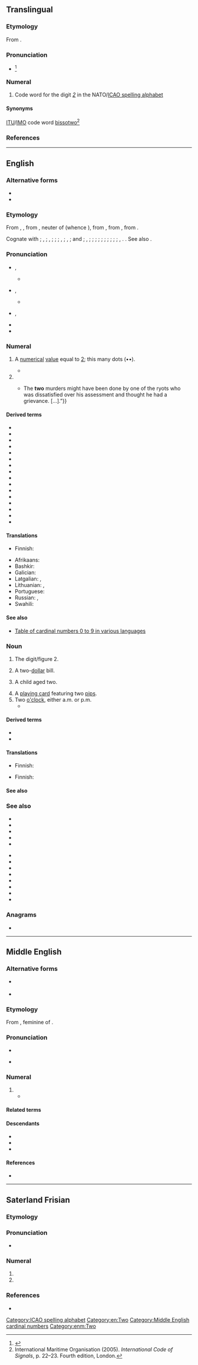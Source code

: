 {{also|two-|twò}}
==Translingual==

===Etymology===
From {{der|mul|en|two}}.

===Pronunciation===
* {{IPA|mul|[ˈtuː]}}<ref name=":3">{{Cite book|url=https://www.icao.int/Meetings/anconf12/Document%20Archive/AN10_V2_cons%5B1%5D.pdf|title=Annex 10 to the Convention on International Civil Aviation: Aeronautical Telecommunications; Volume II Communication Procedures including those with PANS status|page=§5.2.1.3, Figure 5–1|publisher=International Civil Aviation Organization|edition=6th|date=October 2001|access-date=23 January 2019|archive-url=https://web.archive.org/web/20190331002913/https://www.icao.int/Meetings/anconf12/Document%20Archive/AN10_V2_cons%5B1%5D.pdf|archive-date=31 March 2019|url-status=live}}</ref>

===Numeral===
{{head|mul|numeral}}

# Code word for the digit ''[[2]]'' in the NATO/[[ICAO spelling alphabet]]

====Synonyms====
[[ITU]]/[[IMO]] code word [[bissotwo]]<ref>International Maritime Organisation (2005). ''International Code of Signals'', p. 22–23. Fourth edition, London.</ref>

===References===
<references/>

[[Category:ICAO spelling alphabet]]

----

==English==
{{wikipedia}}
{{number box|en|2}}

===Alternative forms===
* {{alter|en|twa||obsolete outside dialects}}
* {{alter|en|twey||archaic}}

===Etymology===
{{PIE word|en|dwóh₁}}
From {{inh|en|enm|two}}, {{m|enm|twa}}, from {{inh|en|ang|twā}}, neuter of {{m|ang|twēġen}} (whence {{m|en|twain}}), from {{inh|en|gmw-pro|*twai-}}, from {{inh|en|gem-pro|*twai}}, from {{inh|en|ine-pro|*dwóh₁}}.

Cognate with {{cog|sco|twa||two}}; {{cog|frr|tou}}, {{m|frr|tuu||two}}; {{cog|stq|twäin}}, {{m|stq|two||two}}; {{cog|fy|twa||two}}; {{cog|nl|twee||two}}; {{cog|nds|twee}}, {{m|nds|twei||two}}; {{cog|de|zwei}}, {{m|de|zwo||two}}; {{cog|da|-}} and {{cog|no|to||two}}; {{cog|sv|två}}, {{m|sv|tu||two}}; {{cog|is|tvö||two}}; {{cog|la|duō||two}}; {{cog|grc|δύο||two}}; {{cog|ga|dhá||two}}; {{cog|lt|dù||two}}; {{cog|ru|два||two}}; {{cog|sq|dy||two}}; {{cog|xcl|երկու||two}}; {{cog|sa|द्व||two|tr=dvá}}; {{cog|xto|wu}}, {{cog|txb|wi}}. {{doublet|en|duo}}. See also {{m|en|twain}}.

===Pronunciation===
* {{a|UK}} {{IPA|en|/tuː/|[tʰu̟ː]}}, {{enPR|to͞o}}
** {{audio|en|LL-Q1860_(eng)-Back_ache-two.wav|Audio (UK)}}
* {{a|US}} {{IPA|en|/tu/|[tʰu̟]}}, {{enPR|to͞o}}
** {{audio|en|en-us-two.ogg|Audio (US)}}
* {{a|obsolete}} {{IPA|en|/twuː/|}}, {{enPR|two͞o}}
* {{rhymes|en|uː|s=1}}
* {{homophones|en|to|too}}

===Numeral===
{{head|en|numeral}}

# {{cln|en|cardinal numbers}} A [[numerical]] [[value]] equal to [[2]]; this many dots (••).
#* {{RQ:Grey Riders|8|passage=Venters began to count them—one—'''two'''—three—four—on up to sixteen.}}
# {{n-g|Describing a [[set]] or [[group]] with two [[element]]s.}}
#* {{quote-book|en|year=1927|author=[http://openlibrary.org/authors/OL2416183A F. E. Penny]
|chapter=5|title=[http://openlibrary.org/works/OL16814587W Pulling the Strings]
|passage=“{{...}}The '''two''' murders might have been done by one of the ryots who was dissatisfied over his assessment and thought he had a grievance.&nbsp;[&hellip;].”}}

====Derived terms====
{{rel-top|Terms derived from ''two'' (numeral)}}
* {{l|en|four by two}}
* {{l|en|in two}}
* {{l|en|put two and two together}}
* {{l|en|two-by-four}}
* {{l|en|two-cylinder}}
* {{l|en|two-dimensional}}
* {{l|en|two-edged}}
* {{l|en|two-faced}}
* {{l|en|two heads are better than one}}
* {{l|en|two-hourly}}
* {{l|en|two-piece}}
* {{l|en|two-stroke}}
* {{l|en|twoth}}
* {{l|en|two-tone}}
* {{l|en|two-way}}
* {{l|en|two-wheeler}}
{{rel-bottom}}

==== Translations ====

{{trans-top|numerical value}}
{{multitrans|data=
* Aari: {{tt|aiw|qaskén}}
* Abaza: {{tt|abq|гӏвба}}
* Abkhaz: {{tt|ab|ҩба|sc=Cyrl}}
* Adyghe: {{tt|ady|тӏу}}
* Afar: {{t|aa|nammáy}}
* Afrikaans: {{tt+|af|twee}}
* Aghwan: {{t|xag|𐕗𐕈}}, {{t|xag|𐕗𐔽𐔰 }}
* Ainu: {{tt|ain|ツ゜|tr=tu}}
* Aiton: {{t-needed|aio}}
* Akkadian: {{tt|akk|𒁹𒁹|tr=šina}}
* Aklanon: {{t|akl|daewa}}
* Albanian: {{tt+|sq|dy}}
* Alutiiq: {{tt|ems|mal'uk}}
* American Sign Language: {{tt|ase|V@Side-PalmForward}}
* Amharic: {{tt+|am|ሁለት}} (numeral: {{tt|am|፪}})
* Amuzgo: {{tt|amu|bè}}
* Western Apache: {{tt|apw|nakih}}
* Andi: {{t|ani|чӏегу}}
* Arabic: {{tt+|ar|اِثْنَانِ|d}}, (numeral: {{tt|ar|٢}})
*: Egyptian Arabic: {{tt|arz|اتنين|tr=itnēn}}
*: Hijazi Arabic: {{t|acw|اثنين|tr=itnēn, iṯnēn}}, {{t|acw|اتنين|tr=itnēn}}
*: Moroccan Arabic: {{tt|ary|جوج|tr=jūj}}, {{tt|ary|تنين|tr=tnīn}}
* Aragonese: {{tt|an|dos}}
* Aramaic:
*: Assyrian Neo-Aramaic: {{t|aii|ܬܪܹܝ|tr=trē|m}}, {{t|aii|ܬܲܪܬܹܝܢ|tr=tārtēn|f}}
*: Hebrew: {{tt|arc|תרין|tr=trēn|m}}, {{tt|arc|תרתין|tr=tartēn|f}}
*: Syriac: {{tt|arc|ܬܪܝܢ|tr=trēn|m}}, {{tt|arc|ܬܪܬܝܢ|tr=tartēn|f}}
*: Western Neo-Aramaic: {{tt|amw|ܐܬܪ|m|tr=ʾeṯər}}, {{tt|amw|ܬܪܬ̤|f|tr=ṯarč}}
* Archi: {{t|aqc|къвеӏ}}
* Armenian: {{tt+|hy|երկու}}, {{tt|hy|երկուս}}
* Aromanian: {{tt+|rup|doi}}
* Asháninka: {{tt|cni|apite}}
* Assamese: {{tt|as|দুই}} (numeral: [[২]])
* Asturian: {{tt+|ast|dos}}
* Atong (India): {{t|aot|ni}}
* Avar: {{tt|av|кӏиго}}
* Aymara: {{tt+|ay|paya}}
* Azerbaijani: {{tt+|az|iki}}
* Baekje: {{t|pkc|矣毛邑|tr=*iterəp}}
* Balinese: {{tt|ban|dadua}}
* Baluchi: {{tt|bal|دو}}
* Bashkir: {{tt|ba|ике}}
* Basque: {{tt+|eu|bi}}
* Bassa: {{tt|bsq|sɔ̃́}}
* Bavarian: {{tt|bar|zwoa}}
* Bay Miwok: {{tt|mkq|osha}}
* Belarusian: {{tt+|be|два|m}}, {{qualifier|collective}} {{tt|be|дво́е}}, {{tt|be|дво́йка|f|sc=Cyrl}}
* Bengali: {{tt+|bn|দুই|sc=Beng}} (numeral: [[২]])
* Bikol Central: {{tt+|bcl|duwa}}
* Binukid: {{t|bkd|daduwa}}
* Brahui: {{tt|brh|iraŧ}}
* Breton: {{tt+|br|daou|m}}, {{tt+|br|div|f}}
* Brunei Malay: {{tt|kxd|dua}}
* Budukh: {{tt|bdk|кьад}}
* Bulgarian: {{tt+|bg|две}}
* Burmese: {{tt+|my|နှစ်|sc=Mymr}} (numeral: {{tt+|my|၂}})
* Buryat: {{tt|bua|хоёр}}
* Catalan: {{tt+|ca|dos|m}}, {{tt+|ca|dues|f}}
* Cebuano: {{tt|ceb|duha}}
* Central Atlas Tamazight: {{tt|tzm|ⵙⵉⵏ|m}}
* Central Dusun: {{tt|dtp|duo}}
* Central Sierra Miwok: {{tt|csm|ˀoṭí·-}}
* Chakma: {{t-needed|ccp}}
* Cham:
*: Eastern Cham: {{t|cjm|dua}}
*: Western Cham: {{t-needed|cja}}
* Chamicuro: {{tt|ccc|ma'pojta}}
* Chechen: {{tt|ce|шиъ}}
* Chepang: {{tt|cdm|नीस्‌|tr=nis}}
* Cherokee: {{tt|chr|ᏔᎵ}}
* Chichewa: {{tt|ny|wiri}}
* Chickasaw: {{tt|cic|toklo}}
* Chinese:
*: Cantonese: {{tt+|yue|二|tr=yi6|sc=Hani}}, {{tt|yue|兩|sc=Hani}}, {{tt+|yue|两|tr=loeng5|sc=Hani}}
*: Dungan: {{tt|dng|эр}}, {{tt|dng|лён}}
*: Gan: {{tt|gan|二|tr=eo5|sc=Hani}}
*: Hakka: {{tt|hak|二|tr=ngi|sc=Hani}}, {{tt|hak|兩|sc=Hani}}, {{tt|hak|两|tr=lióng|sc=Hani}}
*: Mandarin: {{tt+|cmn|二|tr=èr|sc=Hani}}, {{tt+|cmn|兩|sc=Hani}}, {{tt+|cmn|两|tr=liǎng|sc=Hani}}
*: Min Dong: {{tt|cdo|二|tr=nê|sc=Hani}}, {{tt|cdo|兩|sc=Hani}}, {{tt|cdo|两|tr=lâng|sc=Hani}}
*: Min Nan: {{tt+|nan|二|tr=jī, lī}}, {{tt+|nan|兩}}, {{tt|nan|两|tr=nn̄g}}
*:: Teochew: {{tt+|nan|二|tr=ri6}}, {{tt+|nan|兩|sc=Hani}}, {{tt|nan|两|tr=no6|sc=Hani}}
*: Wu: {{tt|wuu|二|tr=nyi, hher|sc=Hani}}, {{tt|wuu|兩|sc=Hani}}, {{tt|wuu|两|tr=lian|sc=Hani}}
* Chuanqiandian Cluster Miao: {{tt|cqd|lf}} {{qualifier|Dananshan Miao}}
* Chukchi: {{tt|ckt|ӈирэӄ|tr=ṇirėq}}
* Chuukese: {{tt|chk|ru}}, {{tt|chk|turu}}, {{tt|chk|rue-}}, {{tt|chk|ruechö}}, {{tt|chk|ruefou}}, {{tt|chk|ruömön}}
* Chuvash: {{tt|cv|иккӗ|sc=Cyrl}}, {{tt|cv|икӗ|sc=Cyrl}}, {{tt|cv|ик|sc=Cyrl}}
* Cornish: {{tt|kw|dew|m}}, {{tt|kw|diw|f}}
* Corsican: {{tt+|co|dui}}
* Cree: {{tt|cr|nîso}}
* Crimean Tatar: {{tt|crh|eki}}
* Czech: {{tt+|cs|dva}}, {{tt+|cs|dvě}}, {{qualifier|collective}} {{tt+|cs|dvoje}}
* Dalmatian: {{tt|dlm|doi}}
* Danish: {{tt+|da|to}}
* Dena'ina: {{tt|tfn|nutiha}}
* Dhivehi: {{tt|dv|ދޭ}}
* Dinka: {{t+|din|rou}}
* Dolgan: {{tt|dlg|икки|tr=ikki|sc=Cyrl}}
* Dutch: {{tt+|nl|twee}}
* Dzongkha: {{tt|dz|གཉིས}}
* Early Modern Korean: {{t|ko-ear|둟}}
* Elfdalian: {{tt|ovd|twer|m}}, {{tt|ovd|twär|f}}, {{tt|ovd|tau|n}}, {{tt|ovd|twå}}
* Erzya: {{tt|myv|кавто}}
* Esperanto: {{tt+|eo|du}}
* Estonian: {{tt+|et|kaks}}
* Even: {{tt|eve|дөр}}
* Evenki: {{t|evn|дюр}}
* Extremaduran: {{tt|ext|dos}}
* Farefare: {{tt|gur|yi}}, {{tt|gur|bayi}}
* Faroese: {{tt+|fo|tveir|m}}, {{tt|fo|tvær|f}}, {{tt|fo|tvey|n}}
* Fijian: {{tt+|fj|rua}}
* Finnish: {{tt+|fi|kaksi}}
* French: {{tt+|fr|deux}}
* Friulian: {{tt|fur|doi}}, {{tt|fur|dôs}}
* Ga: {{tt|gaa|enyɔ̃}}, {{tt|gaa|enyɔ}}
* Galician: {{tt+|gl|dous}}, {{tt|gl|dúas|f}}
* Garifuna: {{tt|cab|biñá}}, {{tt|cab|biama}}, {{tt|cab|bián}}
* Ge'ez: {{tt|gez|ክልኤቱ|m|sc=Ethi}}, {{tt|gez|ክልኤቲ|f|sc=Ethi}} (numeral: {{tt|gez|፪}})
* Georgian: {{tt+|ka|ორი}}
* German: {{tt+|de|zwei}} ({{tt+|de|zwo}}, {{tt|de|zween}})
* Gilaki: {{t|glk|دو|tr=do}}
* Gothic: {{tt|got|𐍄𐍅𐌰𐌹}}
* Greek: {{tt+|el|δύο}}
*: Ancient: {{tt|grc|δύο}}, {{tt|grc|β΄}} {{qualifier|numeral}}
* Greenlandic: {{tt+|kl|marluk}}
* Guaraní: {{tt|gn|mokõi}}
* Gujarati: {{tt|gu|બગડો}} (numeral: [[૨]])
* Hadza: {{tt|hts|pie}}
* Haitian Creole: {{tt|ht|de}}
* Hausa: {{tt|ha|biyu}}
* Hawaiian: {{tt|haw|lua}}, {{tt|haw|ʻelua}}
* Hebrew: {{tt|he|שתיים|tr=sh'táyim|f|alt=שתיים / שְׁתַּיִם}} {{qualifier|used for numbering}}, {{tt|he|שניים|tr=sh'náyim|m|alt=שניים / שְׁנַיִם}}
* Higaonon: {{t|mba|daduwa}}
* Hindi: {{tt+|hi|दो}} (numeral: [[२]]), {{tt+|hi|दुई}}, {{tt+|hi|द्वि}}
* Hlai: {{t|lic|hlaus}}
* Hopi: {{tt|hop|lööyöʼ}}
* Hungarian: {{tt+|hu|kettő}}, {{tt+|hu|két}}
* Hunsrik: {{tt|hrx|zweu}}
* Iban: {{tt|iba|dua}}
* Icelandic: {{tt+|is|tveir|m}}, {{tt+|is|tvær|f}}, {{tt+|is|tvö|n}}
* Ido: {{tt+|io|du}}
* Ifè: {{t|ife|meedzi|alt=méèdzì}}
* Igala: {{t|igl|èjì}}
* Igbo: {{t|ig|àbụ̀ọ}}
* Ilocano: {{tt|ilo|dua}}
* Indonesian: {{tt+|id|dua}}
* Interlingua: {{tt+|ia|duo}}
* Iranun: {{t-needed|ill}}
* Irish: {{tt+|ga|dó}}, {{qualifier|when counting objects}} {{tt|ga|dhá}}, {{qualifier|when counting people}} {{tt|ga|beirt}}
*: Old Irish: {{tt|sga|dá}}
* Isekiri: {{t|its|meji}}
* Isnag: {{t|isd|duwa}}
* Istriot: {{tt|ist|dui}}, {{tt|ist|duj}}
* Istro-Romanian: {{tt|ruo|doi}}
* Italian: {{tt+|it|due}}
* Japanese: {{tt+|ja|二|tr=ni}}, {{tt+|ja|二つ|tr=futatsu}}
* Javanese: {{tt+|jv|loro}}, {{tt+|jv|ro}}, {{tt+|jv|roro}}
* Jeju: {{t|jje|둘}} {{qualifier|native}}, {{t|jje|두}} {{qualifier|native determiner}}, {{t|jje|이}} {{qualifier|Sino}}
* Jersey Dutch: {{tt|gmw-jdt|twî}}
* Kabardian: {{tt|kbd|тӏу}}
* Kaingang: {{t|kgp|régre}}
* Kalmyk: {{tt|xal|хойр}}
* Kannada: {{tt+|kn|ಎರಡು}} (numeral: {{tt+|kn|೨}})
* Kapampangan: {{tt|pam|addua}}
* Karachay-Balkar: {{tt|krc|эки|sc=Cyrl}}
* Karaim: {{tt|kdr|ėki}}
* Karakhanid: {{tt|xqa|اِكّٖى|tr=ikkī}}
* Karelian: {{tt|krl|kaksi}}
* Kashubian: {{tt|csb|dwa}}
* Kazakh: {{tt+|kk|екі}}
* Khakas: {{tt|kjh|ікі}}
* Khanty: {{qualifier|Kazym}} {{tt|kca|кӑт}}, {{tt|kca|кӑтн}}
* Khinalug: {{tt|kjj|кӏу}}
* Khmer: {{tt+|km|ពីរ}} (numeral: {{l|km|២}})
* Khoekhoe: {{tt|naq|ǀgam}}
* Kikuyu: {{tt|ki|ĩrĩ|c2|c4|c6|c13}}, {{tt|ki|igĩrĩ|c8|10}}
* Kokborok: {{t|trp|nwi}}
* Komi-Zyrian: {{tt|kpv|кык}}
* Korean: {{tt+|ko|둘}}, {{qualifier|adjective}} {{tt+|ko|두}}, {{tt+|ko|이}}
* Kumyk: {{tt|kum|эки|sc=Cyrl}}
* Kurdish:
*: Central Kurdish: {{tt+|ckb|دوو}}
*: Northern Kurdish: {{tt+|kmr|du}}
* Kyrgyz: {{tt+|ky|эки}}
* Ladakhi: {{t|xsr|གཉིས|tr=nyis}}
* Ladin: {{tt|lld|doi}}
* Lak: {{tt|lbe|кӏива}}
* Lakota: {{tt|lkt|núŋpa}}
* Lao: {{tt|lo|ສອງ}} (numeral: {{l|lo|໒}})
* Latgalian: {{tt|ltg|div}}
* Latin: {{tt+|la|duo|m|n}}, {{tt+|la|duae|f}}
* Latvian: {{tt+|lv|divi}}, {{tt|lv|divas}}
* Lezgi: {{tt|lez|кьвед}}
* Ligurian: {{t-needed|lij}}
* Lithuanian: {{tt+|lt|du|m}}, {{tt+|lt|dvi|f}}
* Livonian: {{tt|liv|kakš}}
* Lombard: {{tt+|lmo|du|m}}, {{tt|lmo|dòe|f}}, {{tt|lmo|dô|m}}, {{tt|lmo|dò|f}}
* Louisiana Creole French: {{t|lou|dé}}, {{t|lou|de}}
* Low German:
*: Dutch Low Saxon: {{tt|nds-nl|twei}}
*: German Low German: {{tt|nds-de|twei}}
* Lushootseed: {{tt|lut|saliʔ}}
* Luxembourgish: {{tt+|lb|zwee}}, {{tt+|lb|zwéin}}, {{tt+|lb|zwou}}
* Lü: {{tt|khb|ᦉᦸᧂ}} (numeral: [[᧒]])
{{trans-mid}}
* Macedonian: {{tt+|mk|два}}
* Maguindanao: {{tt|mdh|duwa}}
* Malagasy: {{tt+|mg|roa}}
* Malay:
*: Rumi: {{tt+|ms|dua}}, {{tt|ms|dwi}}
*: Jawi: {{tt|ms|دوا|sc=Arab}}, {{tt|ms|دوي|sc=Arab}}
* Malayalam: {{tt+|ml|രണ്ടു|sc=Mlym}}, {{tt+|ml|രണ്ട്|sc=Mlym}} (numeral :[[൨]])
* Maltese: {{tt+|mt|tnejn|m|f}}
* Manchu: {{tt|mnc|ᠵᡠᠸᡝ}}
* Mangarevan: {{tt|mrv|rua}}
* Mansi: {{tt|mns|китыг}}
* Manx: {{tt|gv|daa}}, {{tt|gv|ghaa}}
* Maori: {{tt+|mi|rua}}
* Mapudungun: {{tt|arn|epu}}
* Maranao: {{tt|mrw|dowa}}
* Marathi: {{tt+|mr|दोन|sc=Deva}} (numeral: [[२]])
* Mari:
*: Eastern Mari: {{tt|chm|кокыт}}
* Maricopa: {{tt|mrc|xavik}}, {{tt|mrc|hvik}}
* Marshallese: {{tt|mh|ruo}}
* Megleno-Romanian: {{tt|ruq|doi}}
* Mi'kmaq: {{tt|mic|dabu}}
* Middle English: {{t|enm|two}}
* Middle Korean: {{t|okm|둟〯}}
* Minangkabau: {{tt+|min|duo}}
* Mirandese: {{tt|mwl|dous}}
* Mizo: {{t|lus|pa-hnih}}
* Mon: {{t|mnw|ၜါ|tr=ba}}
* Mongolian: {{tt+|mn|хоёр}}, {{tt|mn|ᠬᠣᠶᠠᠷ}} (numeral: [[᠒]])
* Montagnais: {{tt|moe|nishᵘ}}
* Muong: {{tt|mtq|hàl}}
* Mòcheno: {{tt|mhn|zboa}}
* Nahuatl: {{tt+|nah|ome}}
* Nanai: {{t|gld|дюэр}}
* Nauruan: {{tt|na|aro}}
* Navajo: {{tt|nv|naaki}}
* Naxi: {{t|nxq|ni}}
* Nepali: {{tt+|ne|दुई}} (numeral: [[२]])
* Ngazidja Comorian: {{tt|zdj|-ili}}
* Nigerian Pidgin: {{t|pcm|tu}}
* Niuean: {{tt|niu|ua}}
* Nivkh: {{t|niv|менӈ}}
* North Frisian: {{qualifier|Mooring}} {{tt|frr|twäär|m}} {{tt|frr|tou|f|n}}, {{qualifier|Föhr-Amrum|Helgoland|Sylt}} {{tt|frr|tau}}
* North Marquesan: {{tt|mrq|úa}}
* Northern Ohlone: {{tt|cst|uṯhin}}
* Northern Thai: {{tt|nod|ᩈᩬᨦ}}, {{tt|nod|ᩈᩬᩙ}}
* Norwegian: {{tt+|no|to}}
* O'odham: {{tt|ood|go꞉k}}
* Occitan: {{tt+|oc|dos|m}}, {{tt+|oc|doas|f}}
* Ojibwe: {{tt|oj|niizh}}
* Okinawan: {{tt|ryu|二|tr=ni}}, {{tt|ryu|二ち|tr=tāchi}}
* Old Church Slavonic: {{tt|cu|дъва|m|sc=Cyrs}}
* Old English: {{tt|ang|twēġen|m}}, {{tt|ang|twā|f|n}}
* Old Frisian: {{tt|ofs|twā}}
* Old Javanese: {{t|kaw|rwa}}
* Old Korean: {{t|oko|二尸|tr=*TWUPUl}}
* Old Turkic: {{tt|otk|𐰚𐰃|ts=eki}}
* Oriya: {{tt+|or|ଦୁଇ}} (numeral: {{tt|or|୨}})
* Oromo: {{tt+|om|lama}}
* Oscan: {{tt|osc|𐌃𐌖𐌔}}
* Ossetian: {{tt|os|дыууӕ}}
* Ottoman Turkish: {{tt|ota|ایكی|tr=iki|sc=ota-Arab}}
* Papiamentu: {{tt|pap|dos}}
* Pashto: {{tt+|ps|دوه|tr=dwa}}
* Pennsylvania German: {{tt|pdc|zwee}}, {{tt|pdc|zvay}}
* Persian: {{tt+|fa|دو|tr=do}} (numeral: {{tt|fa|۲}})
* Phake: {{t-needed|phk}}
* Piedmontese: {{tt|pms|doi|m}}, {{tt|pms|doe|f}}
* Pipil: {{tt|ppl|ume}}
* Polish: {{tt+|pl|dwa|n}}
* Portuguese: {{tt+|pt|dois|m}}, {{tt+|pt|duas|f}}
* Punjabi: {{tt|pa|ਦੋ}} (numeral: {{tt|pa|੨}})
* Purepecha: {{tt|pua|tsimani}}
* Quechua: {{tt+|qu|iskay}}, {{tt|qu|iskai}}, {{tt|qu|işkai}}
* Rajasthani: {{t-needed|raj}}
* Rapa Nui: {{tt|rap|rua}}
* Rarotongan: {{tt|rar|rua}}
* Ratahan: {{tt|rth|rua}}
* Rawang: {{t|raw|ní}}
* Rohingya: {{tt|rhg|dui}}
* Romani: {{tt|rom|dui}}
*: Kalo Finnish Romani: {{tt|rmf|dui}}
* Romanian: {{tt+|ro|doi|m}}, {{tt+|ro|două|f}}
* Romansch: {{tt|rm|dus|m}}, {{tt|rm|duas|f}}
* Russian: {{tt+|ru|два|m|n}}, {{tt+|ru|две|f}}, {{tt+|ru|дво́е}} {{qualifier|collective}}, {{tt+|ru|дво́йка|f}}
* Rusyn: {{tt|rue|два|sc=Cyrl}}
* S'gaw Karen: {{tt|ksw|ခံ}}
* Saho: {{t|ssy|lamma}}
* Sami:
*: Inari: {{tt|smn|kyehti}}
*: Northern: {{tt|se|guokte}}
*: Skolt: {{tt|sms|kue´htt}}
*: Southern: {{tt|sma|göökte}}
* Samoan: {{tt+|sm|lua}}
* Sanskrit: {{tt+|sa|द्वि}}
* Santali: {{tt|sat|ᱵᱟᱨ}}
* Sarcee: {{tt|srs|ákíyi}}
* Saterland Frisian: {{tt|stq|two}}
* Scots: {{tt|sco|twa}}
* Scottish Gaelic: {{tt|gd|dà}} {{qualifier|before nouns}}, {{tt|gd|dhà}} {{qualifier|free-standing}}, {{qualifier|persons}} {{tt|gd|dithis|f}}
* Semai: {{tt|sea|due}}
* Serbo-Croatian:
*: Cyrillic: {{tt|sh|два̑|sc=Cyrl}}
*: Roman: {{tt|sh|dvȃ}}
* Shan: {{tt+|shn|သွင်}} (numeral: [[႒]])
* Sherpa: {{t|xsr|གཉིས|tr=nyii}}
* Shor: {{tt|cjs|ийги|tr=iygi}}
* Sichuan Yi: {{tt|ii|ꑍ}}
* Sicilian: {{tt+|scn|dui}}
* Sikkimese: {{tt|sip|ཉི}}
* Sindhi: {{tt+|sd|ٻه|alt=ٻَه|tr=ba}}
* Sinhalese: {{tt+|si|දෙක}}
* Slovak: {{tt|sk|dvaja}}, {{tt+|sk|dva}}, {{tt|sk|dve}}
* Slovene: {{tt+|sl|dvá}}, {{qualifier|when counting}} {{tt+|sl|dvé}}
* Slovincian: {{tt|zlw-slv|dvȧ̃}}
* Somali: {{tt|so|labba}}
* Sorbian:
*: Lower Sorbian: {{tt|dsb|dwa}}
*: Upper Sorbian: {{tt+|hsb|dwaj|m}}, {{tt|hsb|dwě|f|n}}
* South Marquesan: {{tt|mqm|úa}}
* Southern Altai: {{tt|alt|эки}}
* Southern Ohlone: {{tt|css|utsgin}}
* Spanish: {{tt+|es|dos}}
* Sumerian: {{tt|sux|𒁹𒁹|tr=min}}
* Swahili: {{tt|sw|wili}}
* Swazi: {{tt|ss|bili}}
* Swedish: {{tt+|sv|två}}
* Tabasaran: {{t|tab|кьюб}}
* Tagalog: {{tt+|tl|dalawa}}
* Tahitian: {{tt|ty|piti}}, {{qualifier|when counting objects}} {{tt|ty|rua}}, {{qualifier|when counting people}} {{tt|ty|to'opiti}}
* Tai Dam: {{tt|blt|ꪎꪮꪉ}}
* Tai Nüa: {{tt|tdd|ᥔᥩᥒᥴ}}
* Tajik: {{tt+|tg|ду}}
* Talysh: {{qualifier|Asalemi}} {{tt|tly|ده|tr=də|sc=fa-Arab}}
* Tamil: {{tt+|ta|இரண்டு}} (numeral: {{tt|ta|௨}})
* Tangut: {{tt|txg|𗍫|tr=njɨ̱}}
* Taos: {{tt|twf|wí’iną}}
* Tashelhit: {{tt|shi|sin|m}}, {{tt|shi|snat|f}}
* Tatar: {{tt+|tt|ике}}
* Tausug: {{tt|tsg|duwa}}
* Tedim Chin: {{t|ctd|nih}}
* Telugu: {{tt+|te|రెండు}} (numeral: {{tt+|te|౨}})
* Ternate: {{t-needed|tft}}
* Tetum: {{tt|tet|rua}}
* Thai: {{tt+|th|สอง}} (numeral: {{tt+|th|๒}})
* Tibetan: {{tt|bo|གཉིས|sc=Tibt}} (numeral: {{tt|bo|༢}})
* Tidore: {{t-needed|tvo}}
* Tigre: {{tt|tig|ክልኦት|m|sc=Ethi}}, {{tt|tig|ክልኤ|f|sc=Ethi}} (numeral: {{tt|tig|፪}})
* Tigrinya: {{tt+|ti|ክልተ|sc=Ethi}} (numeral: {{tt|ti|፪}})
* Timugon Murut: {{tt|tih|duo}}
* Tlingit: {{tt|tli|déix̱}}, {{tt|tli|dáx̱náx̱}}
* Tocharian A: {{tt|xto|wu}}, {{tt|xto|we}}
* Tocharian B: {{tt|txb|wi}}
* Tok Pisin: {{tt|tpi|tupela}}
* Tongan: {{tt|to|ua}}
* Tupinambá: {{tt|tpn|mokõî}}
* Turkish: {{tt+|tr|iki}}
* Turkmen: {{tt+|tk|iki}}
* Tuvaluan: {{tt|tvl|lua}}
* Tuvan: {{tt|tyv|ийи}}
* Tz'utujil: {{tt|tzj|ka’i}}
* Udi: {{t|udi|пӏаъ}}
* Udmurt: {{tt|udm|кык}}
* Ukrainian: {{tt+|uk|два|m}}, {{tt|uk|дві|f}}, {{tt|uk|дво́є}} {{qualifier|collective}}, {{tt|uk|дві́йко}}{{qualifier|colloquial}}, {{tt|uk|дві́єчко}} {{qualifier|colloquial diminutive}}, {{tt+|uk|дві́йка|f|sc=Cyrl}}
* Ulukwumi: {{t|ulb|ezi|alt=èzì}}
* Umbrian: {{tt|xum|𐌕𐌖𐌚}}
* Unami: {{tt|unm|nisha}}
* Urdu: {{tt|ur|دو|tr=do}}
* Uyghur: {{tt+|ug|ئىككى|sc=ug-Arab}}
* Uzbek: {{tt+|uz|ikki}}
* Venetian: {{tt+|vec|do}}, {{tt+|vec|due}}
* Veps: {{tt|vep|kaks'}}
* Vietnamese: {{tt+|vi|hai}}
* Vilamovian: {{tt|wym|cwe}}
* Volapük: {{tt+|vo|tel}}
* Votic: {{tt|vot|kahsi}}, {{tt|vot|кахси}}
* Võro: {{tt|vro|katś}}
* Wakhi: {{tt|wbl|bu}}
* Walloon: {{tt+|wa|deus}}
* Waray-Waray: {{tt|war|duha}}
* Welsh: {{tt+|cy|dau|m}}, {{tt+|cy|dwy|f}}
* West Frisian: {{tt+|fy|twa}}
* Western Apache: {{tt|apw|naki}}, {{tt|apw|nakih}}, {{tt|apw|nakih}}
* Western Bukidnon Manobo: {{t|mbb|dezuwa}}
* White Hmong: {{tt|mww|ob}}
* Winnebago: {{tt|win|nųųp}}
* Wiradhuri: {{tt|wrh|bula}}
* Wolof: {{tt+|wo|ñaar}}
* Xhosa: {{tt|xh|bini}}
* Yagara: {{tt|yxg|budela}}, {{tt|yxg|burla}}
* Yagnobi: {{tt|yai|ду}}
* Yakan: {{tt|yka|duwe}}
* Yakut: {{tt|sah|икки|sc=Cyrl}}
* Yao: {{tt|yao|wili}}
* Yiddish: {{tt|yi|צוויי}}
* Yoruba: {{tt|yo|èjì}}, {{t|yo|eéjì}} {{qualifier|counting}}, {{t|yo|méjì}}
* Yup'ik: {{tt|esu|malruk}}
* Yámana: {{tt|yag|kampeipi}}
* Zaghawa: {{tt|zag|suwi}}
* Zazaki: {{tt|zza|di}}
* Zealandic: {{tt|zea|tweê}}, {{tt|zea|tweêje}} {{q|in counting}}
* Zhuang: {{tt|za|ngeih}}, {{tt|za|ŋeiƅ}} (''Sawndip'' {{tt|za|二}}); {{tt|za|song}}, {{tt|za|soŋ}} ({{tt|za|雙}}, {{tt|za|双}})
* Zou: {{t|zom|ni}}
* Zulu: {{tt|zu|bili}}
* Zuni: {{tt|zun|kwili}}
}}
{{trans-bottom}}

{{trans-top|describing set or group with two elements}}
* Finnish: {{t+|fi|kaksi}}
{{trans-mid}}
{{trans-bottom}}

{{checktrans-top}}
* Afrikaans: {{t+check|af|paar}} <!-- Was under "describing set or group with two components". This appears to be noun for "set or group with two components". -->
* Bashkir: {{t-check|ba|икәү}} <!-- Was under "describing set or group with two components". This appears to be noun for "set or group with two components". -->
* Galician: {{t+check|gl|par}} <!-- Was under "describing set or group with two components". This appears to be noun for "set or group with two components". -->
* Latgalian: {{t-check|ltg|diveji|m}}, {{t|ltg|divejis|f}} <!-- Was under "describing set or group with two components". This appears to be noun for "set or group with two components". -->
* Lithuanian: {{t+check|lt|dvejeri|m}}, {{t|lt|dvejerios|f}} <!-- Was under "describing set or group with two components". This appears to be noun for "set or group with two components". -->
* Portuguese: {{t+check|pt|par|m}} <!-- Was under "describing set or group with two components". This appears to be noun for "set or group with two components". -->
* Russian: {{t+check|ru|па́ра|f}}, {{t+check|ru|дво́йка|f}} <!-- Was under "describing set or group with two components". This appears to be noun for "set or group with two components". -->
* Swahili: {{t+check|sw|mbili}}
{{trans-bottom}}

====See also====
* [[Appendix:Cardinal_numbers_0_to_9|Table of cardinal numbers 0 to 9 in various languages]]

===Noun===
{{en-noun}}

# The digit/figure 2.
#: {{ux|en|The number 2202 contains three '''two'''s.}}
# {{lb|en|US|informal}} A two-[[dollar]] bill.
# A child aged two.
#: {{ux|en|This toy is suitable for the '''two'''s and threes.}}
# A [[playing card]] featuring two [[pip]]s.
# Two [[o'clock]], either a.m. or p.m.
#* {{quote-book|1=en|year=1926|author=Sir Arthur Conan Doyle|authorlink=Arthur Conan Doyle|title=The Land of Mist|url=http://gutenberg.net.au/ebooks06/0601351h.html|passage=It was a weary time. A carriage clock had been placed on the discoloured wooden mantelpiece, and slowly its hands crept on from one to '''two''' and from '''two''' to three.}}

====Derived terms====
* {{l|en|two-up}}
* {{l|en|two's complement}}

====Translations====
{{trans-top|digit or figure}}{{multitrans|data=
* Armenian: {{tt+|hy|երկու}}, {{tt|hy|երկուս}}
* Asturian: {{tt+|ast|dos|m}}
* Basque: {{tt+|eu|bi}}
* Belarusian: {{tt|be|дво́йка|f}}
* Bikol Central: {{tt+|bcl|duwa}}
* Catalan: {{tt+|ca|dos|m}}
* Cebuano: {{tt|ceb|duha}}
* Chinese:
*: Mandarin: {{tt+|cmn|二|tr=èr}}
* Corsican: {{tt+|co|dui|m}}, {{tt+|co|duie|f}}
* Czech: {{tt+|cs|dvojka|f}}
* Danish: {{tt|da|total|n}}
* Dutch: {{tt+|nl|twee|f}}
* Esperanto: {{tt+|eo|du}}
* Estonian: {{tt+|et|kaks}}
* Farefare: {{tt|gur|yi}}, {{tt|gur|bayi}}
* Faroese: {{tt|fo|tveytal|n}}
* Finnish: {{tt+|fi|kakkonen}}
* French: {{tt+|fr|deux|m|p}}
* Galician: {{tt+|gl|dous|m}}
* German: {{tt+|de|Zwei|f}}
* Hebrew: {{tt|he|שתיים|f|tr=shtáyim}}
* Hindi: {{tt+|hi|दो|m}}
* Hungarian: {{tt+|hu|kettő}}, {{tt+|hu|kettes}}
* Ilocano: {{tt|ilo|dua}}
* Interlingua: {{tt+|ia|duo}}, {{tt|ia|duos|p}}
* Irish: {{tt|ga|dhá}}
* Italian: {{tt+|it|due|m|p}}
{{trans-mid}}
* Japanese: {{tt+|ja|二|tr=ni}}
* Lithuanian: {{tt+|lt|dvejetas|m}}
* Macedonian: {{tt|mk|двојка|f}}
* Maltese: {{tt+|mt|tnejn|m|f}}
* Pashto: {{tt+|ps|دوه|tr=dwa|sc=ps-Arab}}
* Pennsylvania German: {{tt|pdc|zwee}}
* Persian: {{tt+|fa|دو|tr=do}}
* Polish: {{tt+|pl|dwójka|f}}
* Portuguese: {{tt+|pt|dois|m}}
* Romanian: {{tt+|ro|doi|m}}
* Russian: {{tt+|ru|дво́йка|f}}
* Scottish Gaelic: {{tt|gd|dhà}}
* Serbo-Croatian:
*: Cyrillic: {{tt|sh|дво́јка|f|sc=Cyrl}}
*: Roman: {{tt+|sh|dvójka|f}}
* Slovene: {{tt|sl|dvojka|f}}
* Spanish: {{tt+|es|dos|m}}
* Swedish: {{tt+|sv|tvåa|c}}
* Tagalog: {{tt+|tl|dalawa}}
* Tamil: {{tt+|ta|இரண்டு}}
* Tok Pisin: {{tt|tpi|tu}}
* Ukrainian: {{tt+|uk|дві́йка|f}}
* Welsh: {{tt+|cy|dau|m}}, {{tt+|cy|dwy|f}}
}}
{{trans-bottom}}

{{trans-top|two-dollar bill}}{{multitrans|data=
* Dutch: {{tt|nl|[[biljet]] van twee dollar|n}}
* Faroese: {{tt|fo|tveydollaraseðil|m}}
* Finnish: {{tt|fi|[[kaksi|kahden]] [[dollari|dollarin]] [[seteli]]}}
* French: {{tt|fr|[[billet]] de deux dollars|m}}
* Galician: {{tt|gl|billete de dous dólares}}
* German: {{tt+|de|Zweier|m}}, {{t|de|Zweidollarschein|m}}
{{trans-mid}}
* Italian: {{tt|it|[[biglietto]] da due dollari|m}}, {{t|it|[[bancanota]] da due dollari|f}}
* Navajo: {{tt|nv|naaki béeso}}
* Portuguese: {{tt|pt|[[cédula]] [[de]] [[dois]] [[dólar]]es|f}}, {{t|pt|[[nota]] de dois dólares|f}}
* Russian: {{tt|ru|двухдолларо́вка|f}}, {{t|ru|двухрублёвка|f}}
* Swedish: {{tt|sv|tvådollarssedel|c}}
}}
{{trans-bottom}}

{{trans-top|child aged two}}
* Finnish: {{t|fi|[[kaksi]][[-vuotias|vuotias]]}}
{{trans-mid}}
{{trans-bottom}}

{{trans-top|playing card}}
* Finnish: {{t+|fi|kakkonen}}
{{trans-mid}}
{{trans-bottom}}

====See also====
{{table:playing cards/en}}

===See also===
{{top2}}
* {{l|en|2}}
* {{l|en|2nd}}
* {{l|en|both}}
* {{l|en|couple}}
* {{l|en|double}}
{{mid2}}
* {{l|en|dual}}
* {{l|en|pair}}
* {{l|en|second}}
* {{l|en|twain}}
* {{l|en|twice}}
* {{l|en|twin}}
* {{l|en|twi-}}
* {{l|en|two-}}
{{bottom}}

===Anagrams===
* {{anagrams|en|a=otw|OTW|TOW|Tow|WTO|owt|tow|wot}}

[[Category:en:Two]]

----

==Middle English==
{{number box|enm|2}}
<!--this Middle English entry was created using Template:new enm entry-->

===Alternative forms===
* {{l|enm|twa}} {{qualifier|Early ME|Northern ME}}
* {{l|enm|tuo}}

===Etymology===
{{dercat|enm|gmw-pro|gem-pro|ine-pro|inh=3}}
From {{inh|enm|ang|twā}}, feminine of {{m|ang|twēġen}}.

===Pronunciation===
* {{IPA|enm|/twɔː/|/twoː/}}
* {{a|Northern ME}} {{IPA|enm|/twɑː/}}

===Numeral===
{{head|enm|numeral}}

# {{l|en|two}}
#* {{RQ:Peterborough Chronicle|c|1137|89|verso=yes|Gif '''tƿa''' men oþer ·iii· coman ridend to an tun · al þe tunſcipe flugæn foꝛ heom. ƿenden ð hi ƿæron ræuereſ.|If '''two''' or three men came riding into a town, the whole town ran away from them, concluding that they were robbers.}}

====Related terms====
{{rel3|enm|twelve|twie|twifold|twofold|twyn}}

====Descendants====
* {{desc|en|two}}
* {{desc|sco|twa|twae}}
* {{desc|yol|twy|alts=1}}

====References====
* {{R:MED Online|entry=twō|pos=num|id=MED47539}}

[[Category:Middle English cardinal numbers]]
[[Category:enm:Two]]

----

==Saterland Frisian==

===Etymology===
{{nonlemma}}

===Pronunciation===
* {{IPA|stq|/tvɔ/}}

===Numeral===
{{head|stq|numeral form}}

# {{inflection of|stq|twäin||f}}
# {{inflection of|stq|twäin||n}}

===References===
* {{R:stq:SW}}
